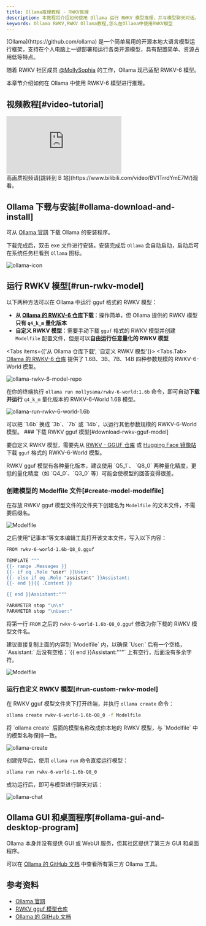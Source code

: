 ```yaml
---
title: Ollama推理教程 - RWKV推理
description: 本教程将介绍如何使用 Ollama 运行 RWKV 模型推理，并与模型聊天对话。
keywords: Ollama RWKV,RWKV Ollama教程,怎么在Ollama中使用RWKV模型
---
```



<Callout type="info" emoji="ℹ️">
[Ollama](https://github.com/ollama) 是一个简单易用的开源本地大语言模型运行框架，支持在个人电脑上一键部署和运行各类开源模型，具有配置简单、资源占用低等特点。
</Callout>

随着 RWKV 社区成员 [@MollySophia](https://github.com/MollySophia) 的工作，Ollama 现已适配 RWKV-6 模型。

本章节介绍如何在 Ollama 中使用 RWKV-6 模型进行推理。

## 视频教程[#video-tutorial]

<div className="iframe-container">
 <iframe 
 src="https://player.bilibili.com/player.html?isOutside=true&aid=113790360225173&bvid=BV1TrrdYmE7M&cid=27756529920&poster=1&p=0&high_quality=1&autoplay=0"
 scrolling="no"
 frameBorder="0"
 allowfullscreen={true}
 sandbox="allow-top-navigation allow-same-origin allow-forms allow-scripts"
>
</iframe>
</div>
<Callout type="info" emoji="ℹ️">
高画质视频请[跳转到 B 站](https://www.bilibili.com/video/BV1TrrdYmE7M/)观看。
</Callout>

## Ollama 下载与安装[#ollama-download-and-install]

可从 [Ollama 官网](https://ollama.com/) 下载 Ollama 的安装程序。

下载完成后，双击 exe 文件进行安装。安装完成后 `Ollama` 会自动启动，启动后可在系统任务栏看到 `Ollama` 图标。

![ollama-icon](./imgs/ollama-icon.png)

## 运行 RWKV 模型[#run-rwkv-model]

以下两种方法可以在 Ollama 中运行 gguf 格式的 RWKV 模型：

- **从 [Ollama 的 RWKV-6 仓库](https://ollama.com/mollysama/rwkv-6-world)下载**：操作简单，但 Ollama 提供的 RWKV 模型**只有 `q4_k_m` 量化版本**
- **自定义 RWKV 模型**：需要手动下载 `gguf` 格式的 RWKV 模型并创建 `Modelfile` 配置文件，但是可以**自由运行任意量化的 RWKV 模型**

<Tabs items={['从 Ollama 仓库下载', '自定义 RWKV 模型']}>
<Tabs.Tab>
[Ollama 的 RWKV-6 仓库](https://ollama.com/mollysama/rwkv-6-world) 提供了 1.6B、3B、7B、14B 四种参数规模的 RWKV-6-World 模型。

![ollama-rwkv-6-model-repo](./imgs/ollama-rwkv-6-model-repo.png)

在你的终端执行 `ollama run mollysama/rwkv-6-world:1.6b` 命令，即可自动**下载并运行** `q4_k_m` 量化版本的 RWKV-6-World 1.6B 模型。

![ollama-run-rwkv-6-world-1.6b](./imgs/ollama-run-rwkv-6-world-1.6b.png)

<Callout type="info" emoji="ℹ️">
可以把 `1.6b` 换成 `3b`、`7b` 或 `14b`，以运行其他参数规模的 RWKV-6-World 模型。
</Callout>
</Tabs.Tab>
<Tabs.Tab>

<Steps>
### 下载 RWKV gguf 模型[#download-rwkv-gguf-model]

要自定义 RWKV 模型，需要先从 [RWKV - GGUF 仓库](https://modelscope.cn/organization/RWKV?tab=collection) 或 [Hugging Face 镜像站](https://hf-mirror.com/latestissue)下载 `gguf` 格式的 RWKV-6-World 模型。

<Callout type="warning" emoji="⚠️">
RWKV gguf 模型有各种量化版本，建议使用 `Q5_1`、 `Q8_0` 两种量化精度，更低的量化精度（如 `Q4_0`、`Q3_0` 等）可能会使模型的回答变得很差。
</Callout>

### 创建模型的 Modelfile 文件[#create-model-modelfile]

在存放 RWKV gguf 模型文件的文件夹下创建名为 `Modelfile` 的文本文件，不需要后缀名。

![Modelfile](./imgs/ollama-Modelfile.png)

之后使用“记事本”等文本编辑工具打开该文本文件，写入以下内容：

```bash copy
FROM rwkv-6-world-1.6b-Q8_0.gguf

TEMPLATE """
{{- range .Messages }}
{{- if eq .Role "user" }}User: 
{{- else if eq .Role "assistant" }}Assistant:
{{- end }}{{ .Content }}

{{ end }}Assistant:"""

PARAMETER stop "\n\n"
PARAMETER stop "\nUser:"
```

将第一行 `FROM` 之后的 `rwkv-6-world-1.6b-Q8_0.gguf` 修改为你下载的 RWKV 模型文件名。

<Callout type="warning" emoji="⚠️">
建议直接复制上面的内容到 `Modelfile` 内，以确保 `User:` 后有一个空格， `Assistant:` 后没有空格；`{{ end }}Assistant:"""` 上有空行，后面没有多余字符。
</Callout>

![Modelfile](./imgs/ollama-Modelfile-content.png)

### 运行自定义 RWKV 模型[#run-custom-rwkv-model]

在 RWKV gguf 模型文件夹下打开终端，并执行 `ollama create` 命令：

``` bash copy
ollama create rwkv-6-world-1.6b-Q8_0 -f Modelfile
```
<Callout type="info" emoji="ℹ️">
将 `ollama create` 后面的模型名称改成你本地的 RWKV 模型，与 `Modelfile` 中的模型名称保持一致。
</Callout>

![ollama-create](./imgs/ollama-create.png)

创建完毕后，使用 `ollama run` 命令直接运行模型：

``` bash copy
ollama run rwkv-6-world-1.6b-Q8_0
```

成功运行后，即可与模型进行聊天对话：

![ollama-chat](./imgs/ollama-chat.png)

</Steps>
</Tabs.Tab>
</Tabs>

## Ollama GUI 和桌面程序[#ollama-gui-and-desktop-program]

Ollama 本身并没有提供 GUI 或 WebUI 服务，但其社区提供了第三方 GUI 和桌面程序。

可以在 [Ollama 的 GitHub 文档](https://github.com/ollama/ollama?tab=readme-ov-file#web--desktop) 中查看所有第三方 Ollama 工具。

## 参考资料

- [Ollama 官网](https://ollama.com/)
- [RWKV gguf 模型仓库](https://huggingface.co/latestissue)
- [Ollama 的 GitHub 文档](https://github.com/ollama/ollama?tab=readme-ov-file#web--desktop)
